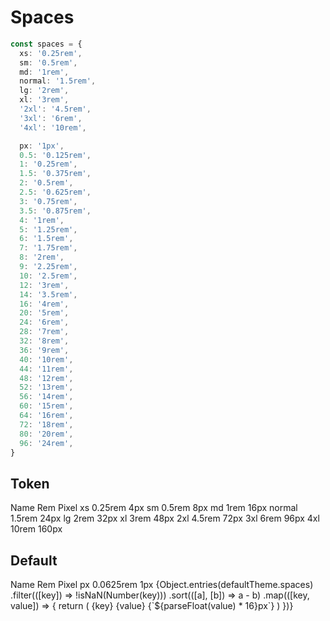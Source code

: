 
<Meta title='Documents / Theme / Spaces' />

# Spaces

```ts
const spaces = {
  xs: '0.25rem',
  sm: '0.5rem',
  md: '1rem',
  normal: '1.5rem',
  lg: '2rem',
  xl: '3rem',
  '2xl': '4.5rem',
  '3xl': '6rem',
  '4xl': '10rem',

  px: '1px',
  0.5: '0.125rem',
  1: '0.25rem',
  1.5: '0.375rem',
  2: '0.5rem',
  2.5: '0.625rem',
  3: '0.75rem',
  3.5: '0.875rem',
  4: '1rem',
  5: '1.25rem',
  6: '1.5rem',
  7: '1.75rem',
  8: '2rem',
  9: '2.25rem',
  10: '2.5rem',
  12: '3rem',
  14: '3.5rem',
  16: '4rem',
  20: '5rem',
  24: '6rem',
  28: '7rem',
  32: '8rem',
  36: '9rem',
  40: '10rem',
  44: '11rem',
  48: '12rem',
  52: '13rem',
  56: '14rem',
  60: '15rem',
  64: '16rem',
  72: '18rem',
  80: '20rem',
  96: '24rem',
}
```

## Token

<Provider>
  <Grid templateColumns='5rem 5rem 5rem 1fr' my='md' gap='md'>
    <Text>Name</Text>
    <Text>Rem</Text>
    <Text>Pixel</Text>
    <Box></Box>
    <Text>xs</Text>
    <Text>0.25rem</Text>
    <Text>4px</Text>
    <Box maxW='0.25rem' h='9xs' bg='red.500'></Box>
    <Text>sm</Text>
    <Text>0.5rem</Text>
    <Text>8px</Text>
    <Box maxW='0.5rem' h='9xs' bg='red.500'></Box>
    <Text>md</Text>
    <Text>1rem</Text>
    <Text>16px</Text>
    <Box maxW='1rem' h='9xs' bg='red.500'></Box>
    <Text>normal</Text>
    <Text>1.5rem</Text>
    <Text>24px</Text>
    <Box maxW='1.5rem' h='9xs' bg='red.500'></Box>
    <Text>lg</Text>
    <Text>2rem</Text>
    <Text>32px</Text>
    <Box maxW='2rem' h='9xs' bg='red.500'></Box>
    <Text>xl</Text>
    <Text>3rem</Text>
    <Text>48px</Text>
    <Box maxW='3rem' h='9xs' bg='red.500'></Box>
    <Text>2xl</Text>
    <Text>4.5rem</Text>
    <Text>72px</Text>
    <Box maxW='4.5rem' h='9xs' bg='red.500'></Box>
    <Text>3xl</Text>
    <Text>6rem</Text>
    <Text>96px</Text>
    <Box maxW='6rem' h='9xs' bg='red.500'></Box>
    <Text>4xl</Text>
    <Text>10rem</Text>
    <Text>160px</Text>
    <Box maxW='10rem' h='9xs' bg='red.500'></Box>
  </Grid>
</Provider>

## Default

<Provider>
  <Grid templateColumns='5rem 5rem 5rem 1fr' my='md' gap='md'>
    <Text>Name</Text>
    <Text>Rem</Text>
    <Text>Pixel</Text>
    <Box></Box>
    <Text>px</Text>
    <Text>0.0625rem</Text>
    <Text>1px</Text>
    <Box maxW='1px' h='9xs' bg='green.500'></Box>
    {Object.entries(defaultTheme.spaces)
      .filter(([key]) => !isNaN(Number(key)))
      .sort(([a], [b]) => a - b)
      .map(([key, value]) => {
        return (
          <Fragment key={key}>
            <Text>{key}</Text>
            <Text>{value}</Text>
            <Text>{`${parseFloat(value) * 16}px`}</Text>
            <Box maxW={value} h='9xs' bg='green.500'></Box>
          </Fragment>
        )
      })}
  </Grid>
</Provider>
